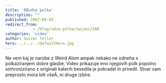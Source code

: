```yaml
---
title: 'ÄŒudna polka'
description: ""
published: 2007-04-05
redirect_from: 
            - /blog/udna-polka/swizec/240
categories: 'video'
author: Swizec Teller
hero: ../../../defaultHero.jpg
---
```

Ne vem kaj je narobe z Weird Alom ampak nekako ne odneha s polkaziranjem dobre glasbe. Video prikazuje eno njegovih polk popolno sinhronizirano z originali katerih besedila je pokradel in priredil. Stvar vam preprosto mora biti všeÄ, ni druge izbire.